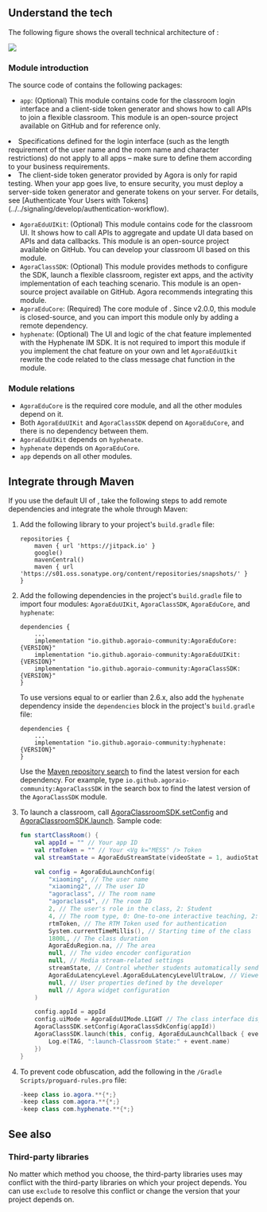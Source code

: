 <PlatformWrapper platform="android">

## Understand the tech

The following figure shows the overall technical architecture of <Vg k="FC"/>:

![](https://web-cdn.agora.io/docs-files/1653557375318)

### Module introduction

The source code of <Vg k="FC"/> contains the following packages:

- `app`: (Optional) This module contains code for the classroom login interface and a client-side token generator and shows how to call APIs to join a flexible classroom. This module is an open-source project available on GitHub and for reference only.

<div class="alert note"><li>Specifications defined for the login interface (such as the length requirement of the user name and the room name and character restrictions) do not apply to all apps – make sure to define them according to your business requirements.</li><li>The client-side token generator provided by Agora is only for rapid testing. When your app goes live, to ensure security, you must deploy a server-side token generator and generate tokens on your server. For details, see  [Authenticate Your Users with Tokens](../../signaling/develop/authentication-workflow).</li></div>

- `AgoraEduUIKit`: (Optional) This module contains code for the classroom UI. It shows how to call APIs to aggregate and update UI data based on <Vg k="FC"/> APIs and data callbacks. This module is an open-source project available on GitHub. You can develop your classroom UI based on this module.
- `AgoraClassSDK`: (Optional) This module provides methods to configure the SDK, launch a flexible classroom, register ext apps, and the activity implementation of each teaching scenario. This module is an open-source project available on GitHub. Agora recommends integrating this module.
- `AgoraEduCore`: (Required) The core module of <Vg k="FC"/>. Since v2.0.0, this module is closed-source, and you can import this module only by adding a remote dependency.
- `hyphenate`: (Optional) The UI and logic of the chat feature implemented with the Hyphenate IM SDK. It is not required to import this module if you implement the chat feature on your own and let `AgoraEduUIkit` rewrite the code related to the class message chat function in the module.

### Module relations

- `AgoraEduCore` is the required core module, and all the other modules depend on it.
- Both `AgoraEduUIKit` and `AgoraClassSDK` depend on `AgoraEduCore`, and there is no dependency between them.
- `AgoraEduUIKit` depends on `hyphenate`.
- `hyphenate` depends on `AgoraEduCore`.
- `app` depends on all other modules.

## Integrate <Vg k="FC"/> through Maven

If you use the default UI of <Vg k="FC"/>, take the following steps to add remote dependencies and integrate the whole <Vg k="FC"/> through Maven:

1. Add the following library to your project's `build.gradle` file:

    ```
    repositories {
        maven { url 'https://jitpack.io' }
        google()
        mavenCentral()
        maven { url 'https://s01.oss.sonatype.org/content/repositories/snapshots/' }
    }
    ```

2. Add the following dependencies in the project's `build.gradle` file to import four modules: `AgoraEduUIKit`, `AgoraClassSDK`, `AgoraEduCore`, and `hyphenate`:

    ```
    dependencies {
        ...
        implementation "io.github.agoraio-community:AgoraEduCore:{VERSION}"
        implementation "io.github.agoraio-community:AgoraEduUIKit:{VERSION}"
        implementation "io.github.agoraio-community:AgoraClassSDK:{VERSION}"
    }
    ```

   To use <Vg k="FC"/> versions equal to or earlier than 2.6.x, also add the `hyphenate` dependency inside the `dependencies` block in the project's `build.gradle` file:

    ```
    dependencies {
        ...
        implementation "io.github.agoraio-community:hyphenate:{VERSION}"
    }
    ```

   Use the [Maven repository search](https://search.maven.org/) to find the latest version for each dependency. For example, type `io.github.agoraio-community:AgoraClassSDK` in the search box to find the latest version of the `AgoraClassSDK` module.

3. To launch a classroom, call [AgoraClassroomSDK.setConfig](../reference/classroom-sdk#setconfig) and [AgoraClassroomSDK.launch](../reference/classroom-sdk#launch). Sample code:

    ```kotlin
    fun startClassRoom() {
        val appId = "" // Your app ID
        val rtmToken = "" // Your <Vg k="MESS" /> Token
        val streamState = AgoraEduStreamState(videoState = 1, audioState = 1)

        val config = AgoraEduLaunchConfig(
            "xiaoming", // The user name
            "xiaoming2", // The user ID
            "agoraclass", // The room name
            "agoraclass4", // The room ID
            2, // The user's role in the class, 2: Student
            4, // The room type, 0: One-to-one interactive teaching, 2: Big class, 4: Online interactive small class
            rtmToken, // The RTM Token used for authentication
            System.currentTimeMillis(), // Starting time of the class
            1800L, // The class duration
            AgoraEduRegion.na, // The area
            null, // The video encoder configuration
            null, // Media stream-related settings
            streamState, // Control whether students automatically send audio or video streams after they go to the podium
            AgoraEduLatencyLevel.AgoraEduLatencyLevelUltraLow, // Viewer latency level
            null, // User properties defined by the developer
            null // Agora widget configuration
        )

        config.appId = appId
        config.uiMode = AgoraEduUIMode.LIGHT // The class interface display mode, AgoraEduUIMode.LIGHT: Bright mode, AgoraEduUIMode.DARK: Dark mode
        AgoraClassSDK.setConfig(AgoraClassSdkConfig(appId))
        AgoraClassSDK.launch(this, config, AgoraEduLaunchCallback { event ->
            Log.e(TAG, ":launch-Classroom State:" + event.name)
        })
    }
    ```

4. To prevent code obfuscation, add the following in the `/Gradle Scripts/proguard-rules.pro` file:

    ```java
    -keep class io.agora.**{*;}
    -keep class com.agora.**{*;}
    -keep class com.hyphenate.**{*;}
    ```

## See also

### Third-party libraries

No matter which method you choose, the third-party libraries <Vg k="FC"/> uses may conflict with the third-party libraries on which your project depends. You can use `exclude` to resolve this conflict or change the version that your project depends on.

</PlatformWrapper>